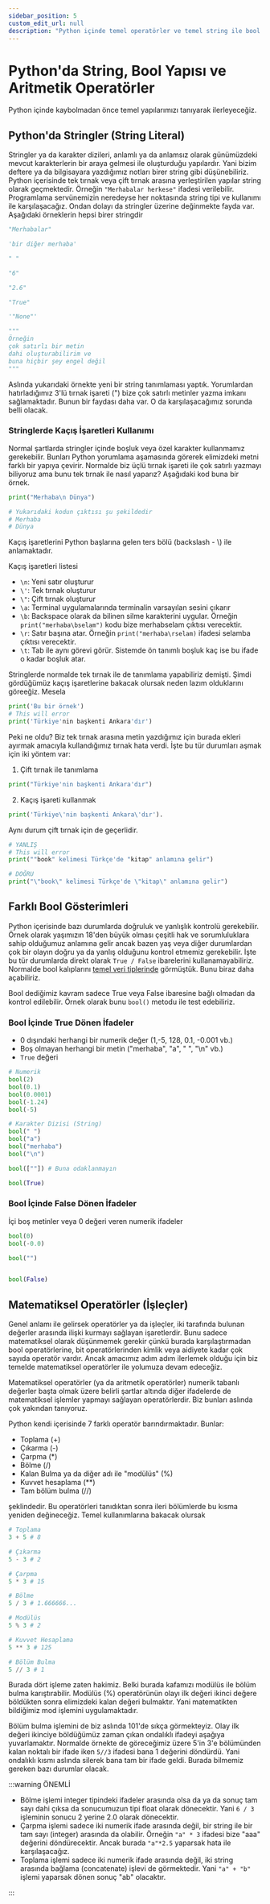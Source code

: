 ```yaml
---
sidebar_position: 5
custom_edit_url: null
description: "Python içinde temel operatörler ve temel string ile bool bilgileri"
---
```


# Python'da String, Bool Yapısı ve Aritmetik Operatörler 

Python içinde kaybolmadan önce temel yapılarımızı tanıyarak ilerleyeceğiz.

## Python'da Stringler (String Literal)

Stringler ya da karakter dizileri, anlamlı ya da anlamsız olarak günümüzdeki mevcut karakterlerin bir araya gelmesi ile oluşturduğu yapılardır. Yani bizim deftere ya da bilgisayara yazdığımız notları birer string gibi düşünebiliriz. Python içerisinde tek tırnak veya çift tırnak arasına yerleştirilen yapılar string olarak geçmektedir. Örneğin `"Merhabalar herkese"` ifadesi verilebilir. Programlama servünemizin neredeyse her noktasında string tipi ve kullanımı ile karşılaşacağız. Ondan dolayı da stringler üzerine değinmekte fayda var. Aşağıdaki örneklerin hepsi birer stringdir

```py showLineNumbers
"Merhabalar"

'bir diğer merhaba'

" "

"6"

"2.6"

"True"

'"None"'

"""
Örneğin 
çok satırlı bir metin
dahi oluşturabilirim ve
buna hiçbir şey engel değil
"""

```

Aslında yukarıdaki örnekte yeni bir string tanımlaması yaptık. Yorumlardan hatırladığımız 3'lü tırnak işareti (") bize çok satırlı metinler yazma imkanı sağlamaktadır. Bunun bir faydası daha var. O da karşılaşacağımız sorunda belli olacak.

### Stringlerde Kaçış İşaretleri Kullanımı

Normal şartlarda stringler içinde boşluk veya özel karakter kullanmamız gerekebilir. Bunları Python yorumlama aşamasında görerek elimizdeki metni farklı bir yapıya çevirir. Normalde biz üçlü tırnak işareti ile çok satırlı yazmayı biliyoruz ama bunu tek tırnak ile nasıl yaparız? Aşağıdaki kod buna bir örnek.

```py
print("Merhaba\n Dünya")

# Yukarıdaki kodun çıktısı şu şekildedir
# Merhaba
# Dünya
```
Kaçış işaretlerini Python başlarına gelen ters bölü (backslash - \\) ile anlamaktadır.

Kaçış işaretleri listesi

- `\n`: Yeni satır oluşturur
- `\'`: Tek tırnak oluşturur
- `\"`: Çift tırnak oluşturur
- `\a`: Terminal uygulamalarında terminalin varsayılan sesini çıkarır
- `\b`: Backspace olarak da bilinen silme karakterini uygular. Örneğin `print("merhaba\bselam")` kodu bize merhabselam çıktısı verecektir.
- `\r`: Satır başına atar. Örneğin `print("merhaba\rselam)` ifadesi selamba çıktısı verecektir.
- `\t`: Tab ile aynı görevi görür. Sistemde ön tanımlı boşluk kaç ise bu ifade o kadar boşluk atar.

Stringlerde normalde tek tırnak ile de tanımlama yapabiliriz demişti. Şimdi gördüğümüz kaçış işaretlerine bakacak olursak neden lazım olduklarını göreeğiz. Mesela

```py showLineNumbers
print('Bu bir örnek')
# This will error
print('Türkiye'nin başkenti Ankara'dır')
```

Peki ne oldu? Biz tek tırnak arasına metin yazdığımız için burada ekleri ayırmak amacıyla kullandığımız tırnak hata verdi. İşte bu tür durumları aşmak için iki yöntem var:

1. Çift tırnak ile tanımlama
```py
print("Türkiye'nin başkenti Ankara'dır")
```
2. Kaçış işareti kullanmak
```py
print('Türkiye\'nin başkenti Ankara\'dır').
```
Aynı durum çift tırnak için de geçerlidir.

```py
# YANLIŞ
# This will error
print(""book" kelimesi Türkçe'de "kitap" anlamına gelir")

# DOĞRU
print("\"book\" kelimesi Türkçe'de \"kitap\" anlamına gelir")
```

## Farklı Bool Gösterimleri

Python içerisinde bazı durumlarda doğruluk ve yanlışlık kontrolü gerekebilir. Örnek olarak yaşımızın 18'den büyük olması çeşitli hak ve sorumluluklara sahip olduğumuz anlamına gelir ancak bazen yaş veya diğer durumlardan çok bir olayın doğru ya da yanlış olduğunu kontrol etmemiz gerekebilir. İşte bu tür durumlarda direkt olarak `True / False` ibarelerini kullanamayabiliriz. Normalde bool kalıplarını [temel veri tiplerinde](temelveri#temel-veri-tipleri) görmüştük. Bunu biraz daha açabiliriz.

Bool dediğimiz kavram sadece True veya False ibaresine bağlı olmadan da kontrol edilebilir. Örnek olarak bunu `bool()` metodu ile test edebiliriz.

### Bool İçinde True Dönen İfadeler

- 0 dışındaki herhangi bir numerik değer (1,-5, 128, 0.1, -0.001 vb.)
- Boş olmayan herhangi bir metin ("merhaba", "a", " ", "\n" vb.)
- `True` değeri

```py
# Numerik
bool(2)
bool(0.1)
bool(0.0001)
bool(-1.24)
bool(-5)

# Karakter Dizisi (String)
bool(" ")
bool("a")
bool("merhaba")
bool("\n")

bool([""]) # Buna odaklanmayın

bool(True)
```

### Bool İçinde False Dönen İfadeler

İçi boş metinler veya 0 değeri veren numerik ifadeler

```py
bool(0)
bool(-0.0)

bool("")


bool(False)
```

## Matematiksel Operatörler (İşleçler)

Genel anlamı ile gelirsek operatörler ya da işleçler, iki tarafında bulunan değerler arasında ilişki kurmayı sağlayan işaretlerdir. Bunu sadece matematiksel olarak düşünmemek gerekir çünkü burada karşılaştırmadan bool operatörlerine, bit operatörlerinden kimlik veya aidiyete kadar çok sayıda operatör vardır. Ancak amacımız adım adım ilerlemek olduğu için biz temelde matematiksel operatörler ile yolumuza devam edeceğiz.

Matematiksel operatörler (ya da aritmetik operatörler) numerik tabanlı değerler başta olmak üzere belirli şartlar altında diğer ifadelerde de matematiksel işlemler yapmayı sağlayan operatörlerdir. Biz bunları aslında çok yakından tanıyoruz. 

Python kendi içerisinde 7 farklı operatör barındırmaktadır. Bunlar:

- Toplama (+)
- Çıkarma (-)
- Çarpma (*)
- Bölme (/)
- Kalan Bulma ya da diğer adı ile "modülüs" (%)
- Kuvvet hesaplama (**)
- Tam bölüm bulma (//) 

şeklindedir. Bu operatörleri tanıdıktan sonra ileri bölümlerde bu kısma yeniden değineceğiz. Temel kullanımlarına bakacak olursak

```py
# Toplama
3 + 5 # 8

# Çıkarma
5 - 3 # 2

# Çarpma
5 * 3 # 15

# Bölme
5 / 3 # 1.666666...

# Modülüs 
5 % 3 # 2 

# Kuvvet Hesaplama
5 ** 3 # 125

# Bölüm Bulma
5 // 3 # 1
```

Burada dört işleme zaten hakimiz. Belki burada kafamızı modülüs ile bölüm bulma karıştırabilir. Modülüs (%) operatörünün olayı ilk değeri ikinci değere böldükten sonra elimizdeki kalan değeri bulmaktır. Yani matematikten bildiğimiz mod işlemini uygulamaktadır. 

Bölüm bulma işlemini de biz aslında 101'de sıkça görmekteyiz. Olay ilk değeri ikinciye böldüğümüz zaman çıkan ondalıklı ifadeyi aşağıya yuvarlamaktır. Normalde örnekte de göreceğimiz üzere 5'in 3'e bölümünden kalan noktalı bir ifade iken `5//3` ifadesi bana 1 değerini döndürdü. Yani ondalıklı kısmı aslında silerek bana tam bir ifade geldi. Burada bilmemiz gereken bazı durumlar olacak.

:::warning ÖNEMLİ

- Bölme işlemi integer tipindeki ifadeler arasında olsa da ya da sonuç tam sayı dahi çıksa da sonucumuzun tipi float olarak dönecektir. Yani `6 / 3` işleminin sonucu 2 yerine 2.0 olarak dönecektir. 
- Çarpma işlemi sadece iki numerik ifade arasında değil, bir string ile bir tam sayı (integer) arasında da olabilir. Örneğin `"a" * 3` ifadesi bize "aaa" değerini döndürecektir. Ancak burada `"a"*2.5` yaparsak hata ile karşılaşacağız.
- Toplama işlemi sadece iki numerik ifade arasında değil, iki string arasında bağlama (concatenate) işlevi de görmektedir. Yani `"a" + "b"` işlemi yaparsak dönen sonuç "ab" olacaktır. 

:::